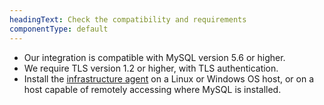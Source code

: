 ```yaml
---
headingText: Check the compatibility and requirements
componentType: default
---
```


- Our integration is compatible with MySQL version 5.6 or higher.
- We require TLS version 1.2 or higher, with TLS authentication.
- Install the [infrastructure agent](/docs/infrastructure/install-infrastructure-agent/get-started/install-infrastructure-agent-new-relic) on a Linux or Windows OS host, or on a host capable of remotely accessing where MySQL is installed.
